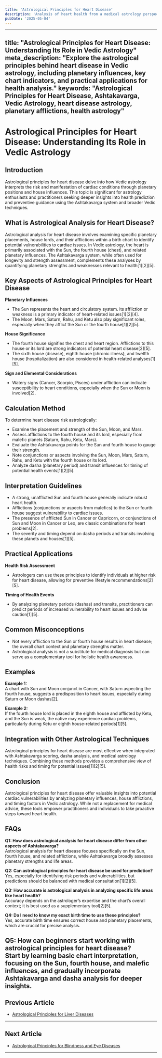 ```yaml
---
title: 'Astrological Principles for Heart Disease'
description: 'Analysis of heart health from a medical astrology perspective, designating the Sun as the significator of heart and the sign Simha (Leo) as representing the heart of the Kalapurusha. The 5th house designates the heart and the 4th house the chest. Cardiac illness is indicated by disease of the Sun and afflictions by multiple malefics (Mars, Saturn, Rahu, Ketu) on the Sun, 5th house/lord, and 4th house, particularly from trika houses (6th, 8th, 12th) or their lords. Dashas of planets relating to these factors can lead to illness.'
pubDate: '2025-05-04'
---
```


---
title: "Astrological Principles for Heart Disease: Understanding Its Role in Vedic Astrology"
meta_description: "Explore the astrological principles behind heart disease in Vedic astrology, including planetary influences, key chart indicators, and practical applications for health analysis."
keywords: "Astrological Principles for Heart Disease, Ashtakavarga, Vedic Astrology, heart disease astrology, planetary afflictions, health astrology"
---

# Astrological Principles for Heart Disease: Understanding Its Role in Vedic Astrology

## Introduction

Astrological principles for heart disease delve into how Vedic astrology interprets the risk and manifestation of cardiac conditions through planetary positions and house influences. This topic is significant for astrology enthusiasts and practitioners seeking deeper insights into health prediction and preventive guidance using the Ashtakavarga system and broader Vedic techniques.

## What is Astrological Analysis for Heart Disease?

Astrological analysis for heart disease involves examining specific planetary placements, house lords, and their afflictions within a birth chart to identify potential vulnerabilities to cardiac issues. In Vedic astrology, the heart is primarily associated with the Sun, the fourth house (chest), and related planetary influences. The Ashtakavarga system, while often used for longevity and strength assessment, complements these analyses by quantifying planetary strengths and weaknesses relevant to health[1][2][5].

## Key Aspects of Astrological Principles for Heart Disease

**Planetary Influences**

- The Sun represents the heart and circulatory system. Its affliction or weakness is a primary indicator of heart-related issues[1][2][4].
- The Moon, Mars, Saturn, Rahu, and Ketu also play significant roles, especially when they afflict the Sun or the fourth house[1][2][5].

**House Significance**

- The fourth house signifies the chest and heart region. Afflictions to this house or its lord are strong indicators of potential heart disease[2][5].
- The sixth house (disease), eighth house (chronic illness), and twelfth house (hospitalization) are also considered in health-related analyses[1][5].

**Sign and Elemental Considerations**

- Watery signs (Cancer, Scorpio, Pisces) under affliction can indicate susceptibility to heart conditions, especially when the Sun or Moon is involved[2].

## Calculation Method

To determine heart disease risk astrologically:

- Examine the placement and strength of the Sun, Moon, and Mars.
- Assess afflictions to the fourth house and its lord, especially from malefic planets (Saturn, Rahu, Ketu, Mars).
- Evaluate the Ashtakavarga points for the Sun and fourth house to gauge their strength.
- Note conjunctions or aspects involving the Sun, Moon, Mars, Saturn, Rahu, and Ketu with the fourth house or its lord.
- Analyze dasha (planetary period) and transit influences for timing of potential health events[1][2][5].

## Interpretation Guidelines

- A strong, unafflicted Sun and fourth house generally indicate robust heart health.
- Afflictions (conjunctions or aspects from malefics) to the Sun or fourth house suggest vulnerability to cardiac issues.
- The presence of afflicted Sun in Cancer or Capricorn, or conjunctions of Sun and Moon in Cancer or Leo, are classic combinations for heart problems[2].
- The severity and timing depend on dasha periods and transits involving these planets and houses[1][5].

## Practical Applications

**Health Risk Assessment**

- Astrologers can use these principles to identify individuals at higher risk for heart disease, allowing for preventive lifestyle recommendations[2][5].

**Timing of Health Events**

- By analyzing planetary periods (dashas) and transits, practitioners can predict periods of increased vulnerability to heart issues and advise caution[1][5].

## Common Misconceptions

- Not every affliction to the Sun or fourth house results in heart disease; the overall chart context and planetary strengths matter.
- Astrological analysis is not a substitute for medical diagnosis but can serve as a complementary tool for holistic health awareness.

## Examples

**Example 1:**  
A chart with Sun and Moon conjunct in Cancer, with Saturn aspecting the fourth house, suggests a predisposition to heart issues, especially during Saturn or Moon dashas[2].

**Example 2:**  
If the fourth house lord is placed in the eighth house and afflicted by Ketu, and the Sun is weak, the native may experience cardiac problems, particularly during Ketu or eighth house-related periods[1][5].

## Integration with Other Astrological Techniques

Astrological principles for heart disease are most effective when integrated with Ashtakavarga scoring, dasha analysis, and medical astrology techniques. Combining these methods provides a comprehensive view of health risks and timing for potential issues[1][2][5].

## Conclusion

Astrological principles for heart disease offer valuable insights into potential cardiac vulnerabilities by analyzing planetary influences, house afflictions, and timing factors in Vedic astrology. While not a replacement for medical advice, these tools empower practitioners and individuals to take proactive steps toward heart health.

## FAQs

**Q1: How does astrological analysis for heart disease differ from other aspects of Ashtakavarga?**  
Astrological analysis for heart disease focuses specifically on the Sun, fourth house, and related afflictions, while Ashtakavarga broadly assesses planetary strengths and life areas.

**Q2: Can astrological principles for heart disease be used for prediction?**  
Yes, especially for identifying risk periods and vulnerabilities, but predictions should be balanced with medical consultation[1][2][5].

**Q3: How accurate is astrological analysis in analyzing specific life areas like heart health?**  
Accuracy depends on the astrologer’s expertise and the chart’s overall context; it is best used as a supplementary tool[2][5].

**Q4: Do I need to know my exact birth time to use these principles?**  
Yes, accurate birth time ensures correct house and planetary placements, which are crucial for precise analysis.

**Q5: How can beginners start working with astrological principles for heart disease?**  
Start by learning basic chart interpretation, focusing on the Sun, fourth house, and malefic influences, and gradually incorporate Ashtakavarga and dasha analysis for deeper insights.
---

## Previous Article
- [Astrological Principles for Liver Diseases](190112_Astrological_Principles_for_Liver_Diseases.mdx)

---

## Next Article
- [Astrological Principles for Blindness and Eye Diseases](190114_Astrological_Principles_for_Blindness_and_Eye_Diseases.mdx)

---
